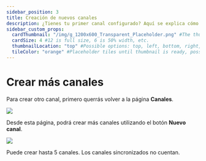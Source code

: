 ```yaml
---
sidebar_position: 3
title: Creación de nuevos canales
description: ¿Tienes tu primer canal configurado? Aquí se explica cómo hacer más canales.
sidebar_custom_props:
  cardThumbnail: "/img/g_1200x600_Transparent_Placeholder.png" #The thumbnail on the category card.
  cardSize: 4 #12 is full size, 6 is 50% width, etc.
  thumbnailLocation: "top" #Possible options: top, left, bottom, right, none
  tileColor: "orange" #Placeholder tiles until thumbnail is ready, possible options: blue, cream, darkpurple, lightpurple, mauve, orange, pink, none
---
```


# Crear más canales

Para crear otro canal, primero querrás volver a la página **Canales**.

![](https://i.imgur.com/A3DEdiT.png)

Desde esta página, podrá crear más canales utilizando el botón **Nuevo canal**.

![](https://i.imgur.com/xsPm12i.png)

Puede crear hasta 5 canales. Los canales sincronizados no cuentan.